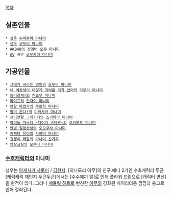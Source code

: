 [[목차]]

== 실존인물 ==
 * [[성우]] [[누마쿠라 마나미]]
 * [[성우]] [[코모리 마나미]]
 * [[AKB48]]의 전멤버 [[오쿠 마나미]]
 * [[AV]] 배우 [[코무카이 마나미]]

== 가공인물 ==
 * [[그대가 바라는 영원]]의 [[호무라 마나미]]
 * [[내 여동생이 이렇게 귀여울 리가 없어]]의 [[타무라 마나미]]
 * [[놀러갈게!]]의 [[킨죠우 마나미]]
 * [[라이프]]의 [[안자이 마나미]]
 * [[렌탈 마법사]]의 [[쿠로하 마나미]]
 * [[밤이 온다!]]의 [[미와사카 마나미]]
 * [[센티멘탈 그래피티]]의 [[스기하라 마나미]] 
 * [[아이돌 마스터 ~디어리 스타즈~]]의 [[오카모토 마나미]]
 * [[안녕 절망선생]]의 [[오오쿠사 마나미]] 
 * [[커렉터 유이]]의 [[사야마 마나미]]
 * [[겁쟁이 페달]]의 [[마나미 산가쿠]]
 * [[암살교실]]의 [[오쿠다 마나미]] 


=== [[수호캐릭터]]의 마나미 ===
성우는 [[아케사카 사토미]] / [[김현지]]. [히나모리 아무]의 친구.애니 2기인 수호캐릭터 두근(캐릭캐릭 체인지 두근두근)에서는 [수수께끼 알]로 인해 플라워 드림으로 [캐릭터 변신]을 한적이 있다. 그러나 [[애뮬릿 하트]]로 변신한 [[아무]]의 강화된 치어리더용 팜팜과 충고로 인해 정화된다. 
